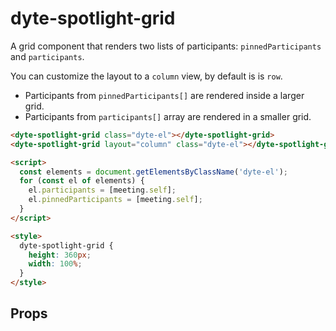 # dyte-spotlight-grid

A grid component that renders two lists of participants: `pinnedParticipants` and `participants`.

You can customize the layout to a `column` view, by default is is `row`.

- Participants from `pinnedParticipants[]` are rendered inside a larger grid.
- Participants from `participants[]` array are rendered in a smaller grid.

```html
<dyte-spotlight-grid class="dyte-el"></dyte-spotlight-grid>
<dyte-spotlight-grid layout="column" class="dyte-el"></dyte-spotlight-grid>

<script>
  const elements = document.getElementsByClassName('dyte-el');
  for (const el of elements) {
    el.participants = [meeting.self];
    el.pinnedParticipants = [meeting.self];
  }
</script>

<style>
  dyte-spotlight-grid {
    height: 360px;
    width: 100%;
  }
</style>
```

## Props

<PropsTable of="dyte-spotlight-grid" />
